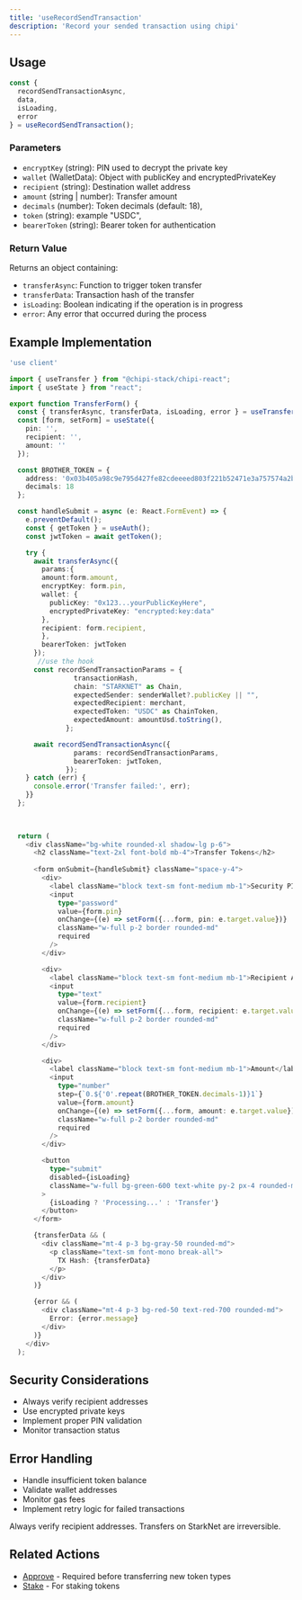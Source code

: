 ```yaml
---
title: 'useRecordSendTransaction'
description: 'Record your sended transaction using chipi'
---
```


## Usage

```typescript
const { 
  recordSendTransactionAsync, 
  data, 
  isLoading, 
  error 
} = useRecordSendTransaction();
```

### Parameters

- `encryptKey` (string): PIN used to decrypt the private key
- `wallet` (WalletData): Object with publicKey and encryptedPrivateKey
- `recipient` (string): Destination wallet address
- `amount` (string | number): Transfer amount
- `decimals` (number): Token decimals (default: 18),
- `token` (string): example "USDC",
- `bearerToken` (string): Bearer token for authentication

### Return Value

Returns an object containing:

- `transferAsync`: Function to trigger token transfer
- `transferData`: Transaction hash of the transfer
- `isLoading`: Boolean indicating if the operation is in progress
- `error`: Any error that occurred during the process

## Example Implementation

```typescript
'use client'

import { useTransfer } from "@chipi-stack/chipi-react";
import { useState } from "react";

export function TransferForm() {
  const { transferAsync, transferData, isLoading, error } = useTransfer();
  const [form, setForm] = useState({
    pin: '',
    recipient: '',
    amount: ''
  });

  const BROTHER_TOKEN = {
    address: '0x03b405a98c9e795d427fe82cdeeeed803f221b52471e3a757574a2b4180793ee',
    decimals: 18
  };

  const handleSubmit = async (e: React.FormEvent) => {
    e.preventDefault();
    const { getToken } = useAuth();
    const jwtToken = await getToken();

    try {
      await transferAsync({
        params:{
        amount:form.amount,
        encryptKey: form.pin,
        wallet: {
          publicKey: "0x123...yourPublicKeyHere",
          encryptedPrivateKey: "encrypted:key:data"
        },
        recipient: form.recipient,
        },
        bearerToken: jwtToken
      });
       //use the hook
      const recordSendTransactionParams = {
                transactionHash,
                chain: "STARKNET" as Chain,
                expectedSender: senderWallet?.publicKey || "",
                expectedRecipient: merchant,
                expectedToken: "USDC" as ChainToken,
                expectedAmount: amountUsd.toString(),
              };

      await recordSendTransactionAsync({
                params: recordSendTransactionParams,
                bearerToken: jwtToken,
              });
    } catch (err) {
      console.error('Transfer failed:', err);
    }}
  };
  
 

  return (
    <div className="bg-white rounded-xl shadow-lg p-6">
      <h2 className="text-2xl font-bold mb-4">Transfer Tokens</h2>
      
      <form onSubmit={handleSubmit} className="space-y-4">
        <div>
          <label className="block text-sm font-medium mb-1">Security PIN</label>
          <input
            type="password"
            value={form.pin}
            onChange={(e) => setForm({...form, pin: e.target.value})}
            className="w-full p-2 border rounded-md"
            required
          />
        </div>

        <div>
          <label className="block text-sm font-medium mb-1">Recipient Address</label>
          <input
            type="text"
            value={form.recipient}
            onChange={(e) => setForm({...form, recipient: e.target.value})}
            className="w-full p-2 border rounded-md"
            required
          />
        </div>

        <div>
          <label className="block text-sm font-medium mb-1">Amount</label>
          <input
            type="number"
            step={`0.${'0'.repeat(BROTHER_TOKEN.decimals-1)}1`}
            value={form.amount}
            onChange={(e) => setForm({...form, amount: e.target.value})}
            className="w-full p-2 border rounded-md"
            required
          />
        </div>

        <button 
          type="submit" 
          disabled={isLoading}
          className="w-full bg-green-600 text-white py-2 px-4 rounded-md hover:bg-green-700 disabled:bg-gray-400"
        >
          {isLoading ? 'Processing...' : 'Transfer'}
        </button>
      </form>

      {transferData && (
        <div className="mt-4 p-3 bg-gray-50 rounded-md">
          <p className="text-sm font-mono break-all">
            TX Hash: {transferData}
          </p>
        </div>
      )}

      {error && (
        <div className="mt-4 p-3 bg-red-50 text-red-700 rounded-md">
          Error: {error.message}
        </div>
      )}
    </div>
  );

```

## Security Considerations

- Always verify recipient addresses
- Use encrypted private keys
- Implement proper PIN validation
- Monitor transaction status

## Error Handling

- Handle insufficient token balance
- Validate wallet addresses
- Monitor gas fees
- Implement retry logic for failed transactions

<Danger>
  Always verify recipient addresses. Transfers on StarkNet are irreversible.
</Danger>

## Related Actions

- [Approve](/api-reference/hooks/use-approve) - Required before transferring new token types
- [Stake](/api-reference/hooks/use-stake-vesu-usdc) - For staking tokens
